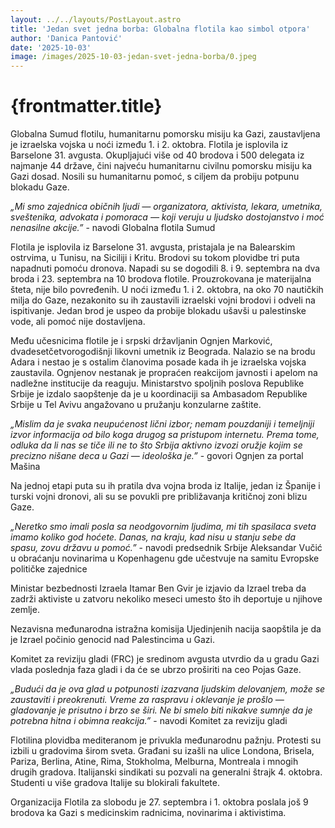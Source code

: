 ```yaml
---
layout: ../../layouts/PostLayout.astro
title: 'Jedan svet jedna borba: Globalna flotila kao simbol otpora'
author: 'Danica Pantović'
date: '2025-10-03'
image: /images/2025-10-03-jedan-svet-jedna-borba/0.jpeg
---
```



# {frontmatter.title}

Globalna Sumud flotilu, humanitarnu pomorsku misiju ka Gazi, zaustavljena je izraelska vojska u noći između 1. i 2. oktobra. Flotila je isplovila iz Barselone 31. avgusta. Okupljajući više od 40 brodova i 500 delegata iz najmanje 44 države, čini najveću humanitarnu civilnu pomorsku misiju ka Gazi dosad. Nosili su humanitarnu pomoć, s ciljem da probiju potpunu blokadu Gaze.

_„Mi smo zajednica običnih ljudi — organizatora, aktivista, lekara, umetnika, sveštenika, advokata i pomoraca — koji veruju u ljudsko dostojanstvo i moć nenasilne akcije.”_ - navodi Globalna flotila Sumud

Flotila je isplovila iz Barselone 31. avgusta, pristajala je na Balearskim ostrvima, u Tunisu, na Siciliji i Kritu.
Brodovi su tokom plovidbe tri puta napadnuti pomoću dronova. Napadi su se dogodili 8. i 9. septembra na dva broda i 23. septembra na 10 brodova flotile. Prouzrokovana je materijalna šteta, nije bilo povređenih.
U noći između 1. i 2. oktobra, na oko 70 nautičkih milja do Gaze, nezakonito su ih zaustavili izraelski vojni brodovi i odveli na ispitivanje. Jedan brod je uspeo da probije blokadu ušavši u palestinske vode, ali pomoć nije dostavljena.

Među učesnicima flotile je i srpski državljanin Ognjen Marković, dvadesetčetvorogodišnji likovni umetnik iz Beograda. Nalazio se na brodu Adara i nestao je s ostalim članovima posade kada ih je izraelska vojska zaustavila. Ognjenov nestanak je propraćen reakcijom javnosti i apelom na nadležne institucije da reaguju. Ministarstvo spoljnih poslova Republike Srbije je izdalo saopštenje da je u koordinaciji sa Ambasadom Republike Srbije u Tel Avivu angažovano u pružanju konzularne zaštite.

_„Mislim da je svaka neupućenost lični izbor; nemam pouzdaniji i temeljniji izvor informacija od bilo koga drugog sa pristupom internetu. Prema tome, odluka da li nas se tiče ili ne to što Srbija aktivno izvozi oružje kojim se precizno nišane deca u Gazi — ideološka je.”_ - govori Ognjen za portal Mašina

Na jednoj etapi puta su ih pratila dva vojna broda iz Italije, jedan iz Španije i turski vojni dronovi, ali su se povukli pre približavanja kritičnoj zoni blizu Gaze.

_„Neretko smo imali posla sa neodgovornim ljudima, mi tih spasilaca sveta imamo koliko god hoćete. Danas, na kraju, kad nisu u stanju sebe da spasu, zovu državu u pomoć.”_ - navodi predsednik Srbije Aleksandar Vučić u obraćanju novinarima u Kopenhagenu gde učestvuje na samitu Evropske političke zajednice

Ministar bezbednosti Izraela Itamar Ben Gvir je izjavio da Izrael treba da zadrži aktiviste u zatvoru nekoliko meseci umesto što ih deportuje u njihove zemlje.

Nezavisna međunarodna istražna komisija Ujedinjenih nacija saopštila je da je Izrael počinio genocid nad Palestincima u Gazi.

Komitet za reviziju gladi (FRC) je sredinom avgusta utvrdio da u gradu Gazi vlada poslednja faza gladi i da će se ubrzo proširiti na ceo Pojas Gaze.

_„Budući da je ova glad u potpunosti izazvana ljudskim delovanjem, može se zaustaviti i preokrenuti. Vreme za raspravu i oklevanje je prošlo — gladovanje je prisutno i brzo se širi. Ne bi smelo biti nikakve sumnje da je potrebna hitna i obimna reakcija.”_ - navodi Komitet za reviziju gladi

Flotilina plovidba mediteranom je privukla međunarodnu pažnju. Protesti su izbili u gradovima širom sveta. Građani su izašli na ulice Londona, Brisela, Pariza, Berlina, Atine, Rima, Stokholma, Melburna, Montreala i mnogih drugih gradova. Italijanski sindikati su pozvali na generalni štrajk 4. oktobra. Studenti u više gradova Italije su blokirali fakultete.

Organizacija Flotila za slobodu je 27. septembra i 1. oktobra poslala još 9 brodova ka Gazi s medicinskim radnicima, novinarima i aktivistima.
